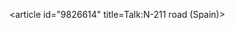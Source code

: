 <article id="9826614" title=Talk:N-211 road (Spain)>
	<talkpage id="9826614" title="Talk:N-211 road (Spain)">
{{HighwayProject|europe=yes|class=Stub}}
{{WikiProject Spain}}
	</talkpage>
</article>